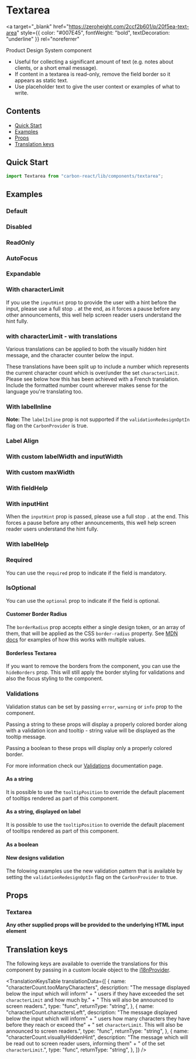 

<Meta title="Textarea" of={TextareaStories} />

# Textarea

<a
  target="_blank"
  href="https://zeroheight.com/2ccf2b601/p/20f5ea-text-area"
  style={{ color: "#007E45", fontWeight: "bold", textDecoration: "underline" }}
  rel="noreferrer"
>
  Product Design System component
</a>

- Useful for collecting a significant amount of text (e.g. notes about clients, or a short email message).
- If content in a textarea is read-only, remove the field border so it appears as static text.
- Use placeholder text to give the user context or examples of what to write.

## Contents

- [Quick Start](#quick-start)
- [Examples](#examples)
- [Props](#props)
- [Translation keys](#translation-keys)

## Quick Start

```javascript
import Textarea from "carbon-react/lib/components/textarea";
```

## Examples

### Default

<Canvas of={TextareaStories.DefaultStory} />

### Disabled

<Canvas of={TextareaStories.DisabledStory} />

### ReadOnly

<Canvas of={TextareaStories.ReadOnlyStory} />

### AutoFocus

<Canvas of={TextareaStories.AutoFocusStory} />

### Expandable

<Canvas of={TextareaStories.ExpandableStory} />

### With characterLimit

If you use the `inputHint` prop to provide the user with a hint before the input, please use a full stop `.` at the end,
as it forces a pause before any other announcements, this well help screen reader users understand the hint fully.

<Canvas of={TextareaStories.CharacterLimitStory} />

### with characterLimit - with translations

Various translations can be applied to both the visually hidden hint message, and the character
counter below the input.

These translations have been split up to include a number which represents the current character count which
is over/under the set `characterLimit`. Please see below how this has been achieved with a French translation.
Include the formatted number count wherever makes sense for the language you're translating too.

<Canvas of={TextareaStories.TranslationsCharacterLimitStory} />

### With labelInline

**Note:** The `labelInline` prop is not supported if the `validationRedesignOptIn` flag on the `CarbonProvider` is true. 

<Canvas of={TextareaStories.LabelInlineStory} />

### Label Align

<Canvas of={TextareaStories.LabelAlignStory} />

### With custom labelWidth and inputWidth

<Canvas of={TextareaStories.CustomWidthStory} />

### With custom maxWidth

<Canvas of={TextareaStories.MaxWidthStory} />

### With fieldHelp

<Canvas of={TextareaStories.FieldHelpStory} />

### With inputHint

When the `inputHint` prop is passed, please use a full stop `.` at the end. This forces a pause
before any other announcements, this well help screen reader users understand the hint fully.

<Canvas of={TextareaStories.InputHintStory} />

### With labelHelp

<Canvas of={TextareaStories.LabelHelpStory} />

### Required

You can use the `required` prop to indicate if the field is mandatory.

<Canvas of={TextareaStories.RequiredStory} />

### IsOptional

You can use the `optional` prop to indicate if the field is optional.

<Canvas of={TextareaStories.IsOptionalStory} />

#### Customer Border Radius

The `borderRadius` prop accepts either a single design token, or an array of them, that will be applied as the CSS `border-radius` property.
See [MDN docs](https://developer.mozilla.org/en-US/docs/Web/CSS/border-radius) for examples of how this works with multiple values.

<Canvas of={TextareaStories.BorderRadiusStory} />

#### Borderless Textarea

If you want to remove the borders from the component, you can use the `hideBorders` prop. This will still apply the border styling for validations and also the focus styling to the component.

<Canvas of={TextareaStories.BorderlessExample} />

### Validations

Validation status can be set by passing `error`, `warning` or `info` prop to the component.

Passing a string to these props will display a properly colored border along with a validation icon and tooltip - string value will be displayed as the tooltip message.

Passing a boolean to these props will display only a properly colored border.

For more information check our [Validations](../?path=/docs/documentation-validations--docs) documentation page.

#### As a string

<Canvas of={TextareaStories.ValidationStringStory} />

It is possible to use the `tooltipPosition` to override the default placement of tooltips rendered as part of this component.

<Canvas of={TextareaStories.ValidationStringPositionStory} />

#### As a string, displayed on label

<Canvas of={TextareaStories.ValidationLabelStory} />

It is possible to use the `tooltipPosition` to override the default placement of tooltips rendered as part of this component.

<Canvas of={TextareaStories.ValidationLabelPositionStory} />

#### As a boolean

<Canvas of={TextareaStories.ValidationBooleanStory} />

#### New designs validation

The folowing examples use the new validation pattern that is available by setting the `validationRedesignOptIn` flag on the `CarbonProvider` to true.

<Canvas of={TextareaStories.NewDesignValidationStory} />

## Props

### Textarea

<ArgTypes of={TextareaStories} />

**Any other supplied props will be provided to the underlying HTML input element**

## Translation keys

The following keys are available to override the translations for this component by passing in a custom locale object to the
[i18nProvider](../?path=/docs/documentation-i18n--docs).

<TranslationKeysTable
  translationData={[
    {
      name: "characterCount.tooManyCharacters",
      description:
        "The message displayed below the input which will inform" +
        " users if they have exceeded the set `characterLimit` and how much by." +
        " This will also be announced to screen readers.",
      type: "func",
      returnType: "string",
    },
    {
      name: "characterCount.charactersLeft",
      description:
        "The message displayed below the input which will inform" +
        " users how many characters they have before they reach or exceed the" +
        " set `characterLimit`. This will also be announced to screen readers.",
      type: "func",
      returnType: "string",
    },
    {
      name: "characterCount.visuallyHiddenHint",
      description:
        "The message which will be read out to screen reader users, informing them" +
        " of the set `characterLimit`.",
      type: "func",
      returnType: "string",
    },
  ]}
/>
